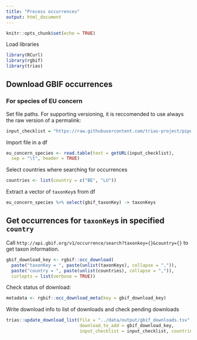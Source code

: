 ```yaml
---
title: "Process occurrences"
output: html_document
---
```


```r
knitr::opts_chunk$set(echo = TRUE)
```

Load libraries

```r
library(RCurl)
library(rgbif)
library(trias)
```

## Download GBIF occurrences

### For species of EU concern

Set file paths. For supporting versioning, it is reccomended to use always the raw version of a permalink:

```r
input_checklist = "https://raw.githubusercontent.com/trias-project/pipeline/967de37326425fb55446dc573c9e6e01451d857e/data/input/eu_concern_species.tsv"
```

Import file in a df

```r
eu_concern_species <- read.table(text = getURL(input_checklist), 
  sep = "\t", header = TRUE)
```

Select countries where searching for occurrences

```r
countries <- list(country = c("BE", "LU"))
```

Extract a vector of `taxonKey`s from df

```r
eu_concern_species %>% select(gbif_taxonKey) -> taxonKeys 
```


## Get occurrences for `taxonKey`s in specified `country`

Call `http://api.gbif.org/v1/occurrence/search?taxonkey={}&country={}` to get taxon information.

```r
gbif_download_key <- rgbif::occ_download(
  paste("taxonKey = ", paste(unlist(taxonKeys), collapse = ",")), 
  paste("country = ", paste(unlist(countries), collapse = ",")), 
  curlopts = list(verbose = TRUE))
```

Check status of download:

```r
metadata <- rgbif::occ_download_meta(key = gbif_download_key)
```

Write download info to list of downloads and check pending downloads

```r
trias::update_download_list(file = "../data/output/gbif_downloads.tsv", 
                            download_to_add = gbif_download_key, 
                            input_checklist = input_checklist, countries = countries)
```
